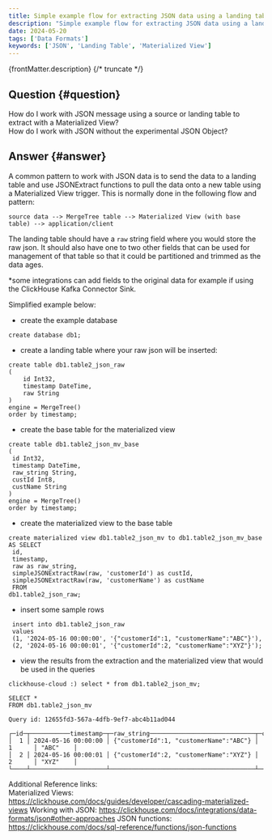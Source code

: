 ```yaml
---
title: Simple example flow for extracting JSON data using a landing table with a Materialized View
description: "Simple example flow for extracting JSON data using a landing table with a Materialized View"
date: 2024-05-20
tags: ['Data Formats']
keywords: ['JSON', 'Landing Table', 'Materialized View']
---
```


{frontMatter.description}
{/* truncate */}

## Question {#question}

How do I work with JSON message using a source or landing table to extract with a Materialized View?  
How do I work with JSON without the experimental JSON Object?

## Answer {#answer}

A common pattern to work with JSON data is to send the data to a landing table and use JSONExtract functions to pull the data onto a new table using a Materialized View trigger.
This is normally done in the following flow and pattern:
```
source data --> MergeTree table --> Materialized View (with base table) --> application/client
```

The landing table should have a `raw` string field where you would store the raw json.  It should also have one to two other fields that can be used for management of that table so that it could be partitioned and trimmed as the data ages.  

*some integrations can add fields to the original data for example if using the ClickHouse Kafka Connector Sink.

Simplified example below:
- create the example database
```
create database db1;
```

- create a landing table where your raw json will be inserted:
```
create table db1.table2_json_raw
(
    id Int32,
    timestamp DateTime,
    raw String
)
engine = MergeTree()
order by timestamp;
```

- create the base table for the materialized view
```
create table db1.table2_json_mv_base
(
 id Int32,
 timestamp DateTime,
 raw_string String,
 custId Int8,
 custName String
)
engine = MergeTree()
order by timestamp;
```

- create the materialized view to the base table
```
create materialized view db1.table2_json_mv to db1.table2_json_mv_base
AS SELECT
 id,
 timestamp,
 raw as raw_string,
 simpleJSONExtractRaw(raw, 'customerId') as custId,
 simpleJSONExtractRaw(raw, 'customerName') as custName
 FROM
db1.table2_json_raw;
```

- insert some sample rows
```
 insert into db1.table2_json_raw
 values
 (1, '2024-05-16 00:00:00', '{"customerId":1, "customerName":"ABC"}'),
 (2, '2024-05-16 00:00:01', '{"customerId":2, "customerName":"XYZ"}');
```

- view the results from the extraction and the materialized view that would be used in the queries
```
clickhouse-cloud :) select * from db1.table2_json_mv;

SELECT *
FROM db1.table2_json_mv

Query id: 12655fd3-567a-4dfb-9ef7-abc4b11ad044

┌─id─┬───────────timestamp─┬─raw_string─────────────────────────────┬─custId─┬─custName─┐
│  1 │ 2024-05-16 00:00:00 │ {"customerId":1, "customerName":"ABC"} │ 1      │ "ABC"    │
│  2 │ 2024-05-16 00:00:01 │ {"customerId":2, "customerName":"XYZ"} │ 2      │ "XYZ"    │
└────┴─────────────────────┴────────────────────────────────────────┴────────┴──────────┘
```

Additional Reference links:  
Materialized Views: https://clickhouse.com/docs/guides/developer/cascading-materialized-views
Working with JSON: https://clickhouse.com/docs/integrations/data-formats/json#other-approaches
JSON functions: https://clickhouse.com/docs/sql-reference/functions/json-functions
